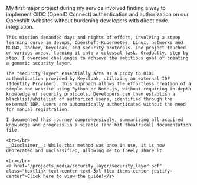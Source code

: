 

<MarkdownLayout headline="OIDC protection<strong>&nbspwithout OIDC code</strong>.">
    My first major project during my service involved finding a way to implement OIDC (OpenID Connect) authentication and authorization on our Openshift websites without burdening developers with direct code integration.

    This mission demanded days and nights of effort, involving a steep learning curve in devops, Openshift-Kubernetes, Linux, networks and NGINX, Docker, Keycloak, and security protocols. The project touched on various areas, turning it into a colossal task. Gradually, step by step, I overcame challenges to achieve the ambitious goal of creating a generic security layer.

    The "security layer" essentially acts as a proxy to OIDC authentication provided by Keycloak, utilizing an external IDP (Identity Provider). This approach allows the effortless creation of a simple and website using Python or Node.js, without requiring in-depth knowledge of security protocols. Developers can then establish a blacklist/whitelist of authorized users, identified through the external IDP. Users are automatically authenticated without the need for manual registration.

    I documented this journey comprehensively, summarizing all acquired knowledge and progress in a sizable (and bit theatrical) documentation file.

    <br></br>
    __Disclaimer__: While this method was once in use, it is now deprecated and unclassified, allowing me to freely share it.

    <br></br>
    <a href="/projects_media/security_layer/security_layer.pdf" class="textlink text-center text-3xl flex items-center justify-center">Click here to view the guide!</a>
</MarkdownLayout>

